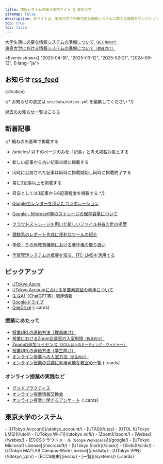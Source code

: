 ```yaml
---
title: 情報システムの総合案内サイト @ 東京大学
sitemap: false
description: 本サイトは，東京大学で利用可能な情報システムに関する情報をワンストップで得られることを目指すサイトです．
top: true
toc: false
---
```




<Emergency />

<div class="largecards">
  <div class="largecards__card">
    <a href="/oc/"><span>大学生活に必要な情報システムの準備について<small>（新入生向け）</small></span></a>
  </div>
  <div class="largecards__card">
    <a href="/faculty_members/"><span>東京大学における情報システムの準備について<small>（教員向け）</small></span></a>
  </div>
</div>

<Events show={[
  "2025-04-18",
  "2025-03-12",
  "2025-02-21",
  "2024-09-13",
]} lang="ja">
</Events>

<div class="container">
<div class="container__column">

## お知らせ <a href="/notice/rss" class="rss_icon" title="RSS">rss_feed</a>
{:#notice}

{/* お知らせの追加は `src/data/notice.yml` を編集してください */}

<Notice lang="ja" strip localize />

[過去のお知らせ一覧はこちら](/notice/)

## 新着記事

{/*
  概ね次の基準で掲載する
  - /articles/ 以下のページのみを「記事」と考え掲載対象とする
  - 新しい記事から古い記事の順に掲載する
  - 同時に公開された記事は同時に掲載開始し同時に掲載終了する
  - 常に2記事以上を掲載する
  - 目安としては3記事から6記事程度を掲載する
*/}

- [Googleカレンダーを用いたコラボレーション](/google/calendar/collab/)
- [Google・Microsoft等のストレージの保存容量について](/systems/storage_limit)
- [クラウドストレージを用いた新しいファイル共有方針の提案](/articles/share-policy/)
- [理数系のレポート作成に便利なツールの紹介](/articles/paper-writing/)
- [学校・その他教育機関における著作権の取り扱い](/articles/copyright/)
- [学習管理システムの概要を知る，ITC-LMSを活用する](/articles/itc-lms/)

</div>
<div class="container__column">

## ピックアップ

- [UTokyo Azure](/research_computing/utokyo_azure)
- [UTokyo Accountにおける多要素認証の利用について](/utokyo_account/mfa)
- [生成AI（ChatGPT等）関連情報](/online/topics/generative-ai)
- [Googleドライブ](/google/drive/)
- [OneDrive](/microsoft/onedrive/)
{:.cards}

### 授業にあたって
- [授業URLの連絡方法（教員向け）](/faculty_members/url)
- [授業におけるZoom会議室の入室制限<small>（教員向け）</small>](/faculty_members/zoom_access_control)
- [Zoomの追加ライセンス<small>（301人以上のミーティング・ウェビナー）</small>](/zoom/license)
- [授業URLの連絡方法（学生向け）](/oc/url)
- [オンライン授業への入室方法<small>（学生向け）</small>](/oc/join)
- [オンライン授業の受講に利用可能な教室の一覧](/oc/rooms)
{:.cards}

### オンライン授業の実践など

- [グッドプラクティス](/good-practice/)
- [オンライン授業情報交換会](/events/luncheon/)
- [オンライン授業に関するアンケート](/questionnaire/)
{:.cards}

</div>
</div>

## 東京大学のシステム

<div class="top__systems">
  - [UTokyo Account](/utokyo_account/)
  - [UTAS](/utas)
  - [UTOL (UTokyo LMS)](/utol/)
  - [UTokyo Wi-Fi](/utokyo_wifi/)
  - [Zoom](/zoom/)
  - [Webex](/webex/)
  - [ECCSクラウドメール<small> (Google Workspace)</small>](/google/)
  - [UTokyo Microsoft License](/microsoft/)
  - [UTokyo Slack](/slack/)
  - [Slido](/slido/)
  - [UTokyo MATLAB Campus-Wide License](/matlab/)
  - [UTokyo VPN](/utokyo_vpn/)
  - [ECCS端末](/eccs/)
  - [一覧](/systems/)
  {:.cards}
</div>
